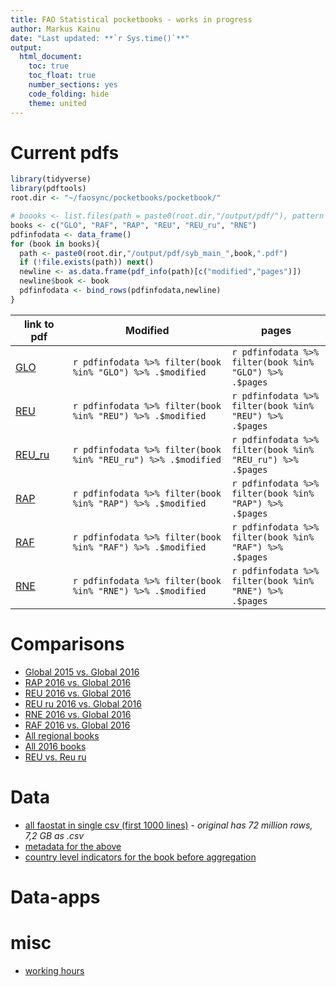 ```yaml
---
title: FAO Statistical pocketbooks - works in progress
author: Markus Kainu
date: "Last updated: **`r Sys.time()`**"
output: 
  html_document: 
    toc: true
    toc_float: true
    number_sections: yes
    code_folding: hide
    theme: united
---
```



# Current pdfs


```r
library(tidyverse)
library(pdftools)
root.dir <- "~/faosync/pocketbooks/pocketbook/"

# boooks <- list.files(path = paste0(root.dir,"/output/pdf/"), pattern = ".pdf", full.names = TRUE)
books <- c("GLO", "RAF", "RAP", "REU", "REU_ru", "RNE")
pdfinfodata <- data_frame()
for (book in books){
  path <- paste0(root.dir,"/output/pdf/syb_main_",book,".pdf")
  if (!file.exists(path)) next()
  newline <- as.data.frame(pdf_info(path)[c("modified","pages")])
  newline$book <- book
  pdfinfodata <- bind_rows(pdfinfodata,newline)
}
```

| link to pdf | Modified | pages |
| --- | -------- | ----- |
| [GLO](pdf/syb_main_GLO.pdf) | ``r pdfinfodata %>% filter(book %in% "GLO") %>% .$modified`` | ``r pdfinfodata %>% filter(book %in% "GLO") %>% .$pages``|
| [REU](pdf/syb_main_REU.pdf) | ``r pdfinfodata %>% filter(book %in% "REU") %>% .$modified`` | ``r pdfinfodata %>% filter(book %in% "REU") %>% .$pages``|
| [REU_ru](pdf/syb_main_REU_ru.pdf) | ``r pdfinfodata %>% filter(book %in% "REU_ru") %>% .$modified`` | ``r pdfinfodata %>% filter(book %in% "REU_ru") %>% .$pages``|
| [RAP](pdf/syb_main_RAP.pdf) | ``r pdfinfodata %>% filter(book %in% "RAP") %>% .$modified`` | ``r pdfinfodata %>% filter(book %in% "RAP") %>% .$pages``|
| [RAF](pdf/syb_main_RAF.pdf) | ``r pdfinfodata %>% filter(book %in% "RAF") %>% .$modified`` | ``r pdfinfodata %>% filter(book %in% "RAF") %>% .$pages``|
| [RNE](pdf/syb_main_RNE.pdf) | ``r pdfinfodata %>% filter(book %in% "RNE") %>% .$modified`` | ``r pdfinfodata %>% filter(book %in% "RNE") %>% .$pages``|

# Comparisons

- [Global 2015 vs. Global 2016](pdf/GLO15_GLO.html)
- [RAP 2016 vs. Global 2016](pdf/RAP.html)
- [REU 2016 vs. Global 2016](pdf/REU.html)
- [REU ru 2016 vs. Global 2016](pdf/REU_ru.html)
- [RNE 2016 vs. Global 2016](pdf/RNE.html)
- [RAF 2016 vs. Global 2016](pdf/RAF.html)
- [All regional books](pdf/regional_books16.html)
- [All 2016 books](pdf/all_books16.html)
- [REU vs. Reu ru](pdf/REU_ru_REU.html)

# Data

- [all faostat in single csv (first 1000 lines)](data/faostat.csv) - *original has 72 million rows, 7,2 GB as .csv*
- [metadata for the above](data/meta_faostat.csv)
- [country level indicators for the book before aggregation](data/data_for_book.csv)

# Data-apps




# misc

- [working hours](http://koti.kapsi.fi/~muuankarski/fao/timesheet/fao_working_hours.html)